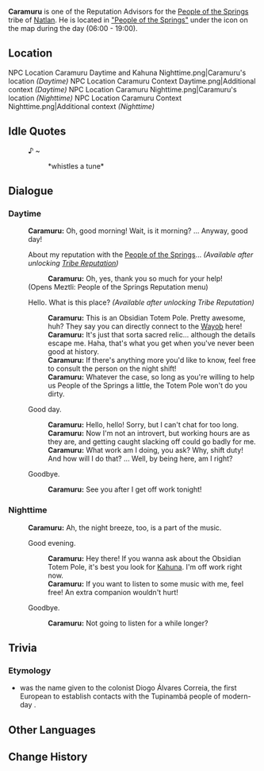 {{Character Infobox
|type             = Open-World NPC
|image            = NPC Caramuru.png
|realname         = <!-- Optional, if different from in-game name -->
|deceased         = <!-- Past (for deceased prior to events of the game) or free response -->
|region           = Natlan
|location         = Natlan
|affiliation      = People of the Springs
|title            = 

|ancestry         = <!-- Clan/family -->
|father           = 
|mother           = 
|spouse           = 
|sibling          = 
|child            = 
|relative         = 

|voiceEN          = 
|voiceCN          = 
|voiceJP          = 
|voiceKR          = 
|dialoguereward   = 
}}
'''Caramuru''' is one of the Reputation Advisors for the [[People of the Springs]] tribe of [[Natlan]]. He is located in [["People of the Springs"]] under the {{Icon|Reputation}} icon on the map during the day (06:00 - 19:00).

==Location==
<gallery>
NPC Location Caramuru Daytime and Kahuna Nighttime.png|Caramuru's location ''(Daytime)''
NPC Location Caramuru Context Daytime.png|Additional context ''(Daytime)''
NPC Location Caramuru Nighttime.png|Caramuru's location ''(Nighttime)''
NPC Location Caramuru Context Nighttime.png|Additional context ''(Nighttime)''
</gallery>
<!--
==Profile==
''(To be added.)''

===Appearance===
''(To be added.)''

==Quests and Events==
{{Quests and Events}}

==Character Mentions==
{{Character Mentions}}
-->
==Idle Quotes==
{{Dialogue Start}}
:{{DIcon|Idle}} ♪ ~
::{{A|VO Caramuru 01.ogg}} *whistles a tune*
{{Dialogue End}}

==Dialogue==
===Daytime===
{{Dialogue Start}}
:'''Caramuru:''' Oh, good morning! Wait, is it morning? ... Anyway, good day!
:{{DIcon|Reputation}} About my reputation with the [[People of the Springs]]... ''(Available after unlocking [[Tribe Reputation]])''
::'''Caramuru:''' Oh, yes, thank you so much for your help!
:;(Opens Meztli<nowiki>:</nowiki> People of the Springs Reputation menu)
:{{DIcon}} Hello. What is this place? ''(Available after unlocking Tribe Reputation)''
::'''Caramuru:''' This is an Obsidian Totem Pole. Pretty awesome, huh? They say you can directly connect to the [[Wayob]] here!
::'''Caramuru:''' It's just that sorta sacred relic... although the details escape me. Haha, that's what you get when you've never been good at history.
::'''Caramuru:''' If there's anything more you'd like to know, feel free to consult the person on the night shift!
::'''Caramuru:''' Whatever the case, so long as you're willing to help us People of the Springs a little, the Totem Pole won't do you dirty.
:{{DIcon}} Good day.
::'''Caramuru:''' Hello, hello! Sorry, but I can't chat for too long.
::'''Caramuru:''' Now I'm not an introvert, but working hours are as they are, and getting caught slacking off could go badly for me.
::'''Caramuru:''' What work am I doing, you ask? Why, shift duty! And how will I do that? ... Well, by being here, am I right?
:{{DIcon}} Goodbye.
::'''Caramuru:''' See you after I get off work tonight!
{{Dialogue End}}

===Nighttime===
{{Dialogue Start}}
:'''Caramuru:''' Ah, the night breeze, too, is a part of the music.
:{{DIcon}} Good evening.
::'''Caramuru:''' Hey there! If you wanna ask about the Obsidian Totem Pole, it's best you look for [[Kahuna]]. I'm off work right now.
::'''Caramuru:''' If you want to listen to some music with me, feel free! An extra companion wouldn't hurt!
:{{DIcon}} Goodbye.
::'''Caramuru:''' Not going to listen for a while longer?
{{Dialogue End}}
<!--
==Trivia==
===Etymology===
-->
==Trivia==
===Etymology===
* {{w|Caramuru}} was the {{w|Tupi language|Tupi}} name given to the {{w|Portuguese people|Portuguese}} colonist Diogo Álvares Correia, the first European to establish contacts with the Tupinambá people of modern-day {{w|Brazil}}.

==Other Languages==
{{Other Languages|default_hidden = 1
|en       = Caramuru
|zhs      = 卡拉穆鲁
|zhs_rm   = Kǎlāmùlǔ
|zht      = 卡拉穆魯
|zht_rm   = Kǎlāmùlǔ
|ja       = カラムル
|ja_rm    = Karamuru
|ko       = 카라무루
|es       = Caramuru
|fr       = Caramuru
|ru       = Карамуру
|th       = Caramuru
|vi       = Caramuru
|de       = Caramuru
|id       = Caramuru
|pt       = Caramuru
|tr       = Caramuru
|it       = Caramuru
}}

==Change History==
{{Change History|5.0}}
